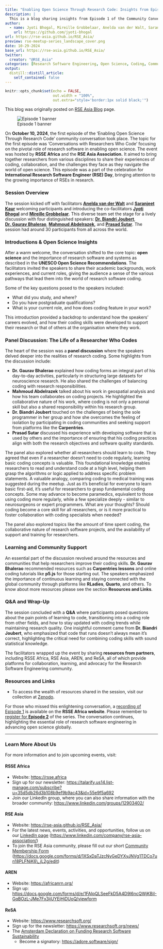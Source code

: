 ```yaml
---
title: "Enabling Open Science Through Research Code: Insights from Episode 1 - Conversations with Researchers Who Code "
description: |
  This is a blog sharing insights from Episode 1 of the Community Conversation series 'Enabling Open Science Through Research Code'.
author:
  - name: Jyoti Bhogal, Mireille Grobbelaar, Anelda van der Walt, Saranjeet Kaur Bhogal
    url: https://github.com/jyoti-bhogal
url: https://rse-asia.github.io/RSE_Asia/
preview: rse-meetup-series_landscape_cover.png
date: 10-29-2024
base_url: https://rse-asia.github.io/RSE_Asia/
twitter:
  creator: "@RSE_Asia"
categories: [Research Software Engineering, Open Science, Coding, Community Building, Experience Blog]
output:
  distill::distill_article:
    self_contained: false
---
```


```r
knitr::opts_chunk$set(echo = FALSE,
                      out.width = "100%",
                      out.extra="style='border:1px solid black;'")
```

This blog was originally posted on [RSE Asia Blog](https://rse-asia.github.io/RSE_Asia/blog/2024-10-30-EOSTRC_ep_1/) page.

![Episode 1 banner](rse-meetup-series_landscape_cover.png)

On **October 10, 2024**, the first episode of the ‘Enabling Open Science Through Research Code’ community conversation took place. The topic for the first episode was ‘Conversations with Researchers Who Code’ focusing on the pivotal role of research software in enabling open science. The event was hosted by **RSSE Africa** and the **RSE Asia Association.** It aimed to bring together researchers from various disciplines to share their experiences of coding, collaboration, and the challenges they face as they navigate the world of open science. This episode was a part of the celebration for **International Research Software Engineer (RSE) Day**, bringing attention to the growing importance of RSEs in research.

### **Session Overview**

The session kicked off with facilitators [**Anelda van der Walt**](https://www.linkedin.com/in/aneldavanderwalt/) and [**Saranjeet Kaur**](https://www.linkedin.com/in/saranjeet-k-48ab769b/) welcoming participants and introducing the co-facilitators [**Jyoti Bhogal**](https://www.linkedin.com/in/jyoti-bhogal/) and [**Mireille Grobbelaar**](https://www.linkedin.com/in/mireille-grobbelaar/). This diverse team set the stage for a lively discussion with four distinguished speakers: [**Dr. Biandri Joubert**](https://www.linkedin.com/in/biandri-joubert-phd-8270763b/), [**Dr. Gaurav Bhalerao**](https://www.linkedin.com/in/gauravbhalerao/), [**Mahmoud Abdelrazek**](https://www.linkedin.com/in/razekmh/)**,** and [**Prasad Sutar**](https://www.linkedin.com/in/prasadsutar11/). The session had around 30 participants from all across the world.

### **Introductions & Open Science Insights**

After a warm welcome, the conversation shifted to the core topic: **open science** and the importance of research software and systems as described in the **UNESCO Open Science Recommendations**. The facilitators invited the speakers to share their academic backgrounds, work experiences, and current roles, giving the audience a sense of the various pathways that lead them into the world of research software coding.

Some of the key questions posed to the speakers included:

-   What did you study, and where?\
-   Do you have postgraduate qualifications?\
-   What is your current role, and how does coding feature in your work?

This introduction provided a backdrop to understand how the speakers’ careers evolved, and how their coding skills were developed to support their research or that of others at the organisation where they work.

### **Panel Discussion: The Life of a Researcher Who Codes**

The heart of the session was a **panel discussion** where the speakers delved deeper into the realities of research coding. Some highlights from the discussion include:

-   **Dr. Gaurav Bhalerao** explained how coding forms an integral part of his day-to-day activities, particularly in structuring large datasets for neuroscience research. He also shared the challenges of balancing coding with research responsibilities.\
-   **Mahmoud Abdelrazek** talked about his work in geospatial analysis and how his team collaborates on coding projects. He highlighted the collaborative nature of his work, where coding is not only a personal skill but also a shared responsibility within his research group.\
-   **Dr. Biandri Joubert** touched on the challenges of being the sole programmer in her group and how she overcomes the feeling of isolation by participating in coding communities and seeking support from platforms like the **Carpentries**.\
-   **Prasad Sutar** discussed his experience with developing software that is used by others and the importance of ensuring that his coding practices align with both the research objectives and software quality standards.

The panel also explored whether all researchers should learn to code. They agreed that even if a researcher doesn’t need to code regularly, learning basic coding concepts is valuable. This foundational knowledge enables researchers to read and understand code at a high level, helping them grasp the algorithms or logic applied to address specific problem statements. A valuable analogy, comparing coding to medical training was suggested during the meetup. Just as it’s beneficial for everyone to learn basic first-aid, it’s useful for researchers to grasp fundamental coding concepts. Some may advance to become paramedics, equivalent to those using coding more regularly, while a few specialize deeply - similar to neurosurgeons or expert programmers. What are your thoughts? Should coding become a core skill for all researchers, or is it more practical to foster collaboration with coding specialists when needed?

The panel also explored topics like the amount of time spent coding, the collaborative nature of research software projects, and the availability of support and training for researchers.

### **Learning and Community Support**

An essential part of the discussion revolved around the resources and communities that help researchers improve their coding skills. **Dr. Gaurav Bhalerao** recommended resources such as **Carpentries lessons** and online coding tutorials like **p5.js** for those starting out. The speakers emphasized the importance of continuous learning and staying connected with the global community through platforms like **RLadies**, **Quarto**, and others. To know about more resources please see the section **Resources and Links**.

### **Q&A and Wrap-Up**

The session concluded with a **Q&A** where participants posed questions about the pain points of learning to code, transitioning into a coding role from other fields, and how to stay updated with coding trends while maintaining research quality. One insightful comment came from **Dr. Biandri Joubert**, who emphasized that code that runs doesn’t always mean it’s correct, highlighting the critical need for combining coding skills with sound statistical knowledge.

The facilitators wrapped up the event by sharing **resources from partners**, including RSSE Africa, RSE Asia, AREN, and ReSA, all of which provide platforms for collaboration, learning, and advocacy for the Research Software Engineering community.

### **Resources and Links**

-   To access the wealth of resources shared in the session, visit our collection at [Zenodo](https://zenodo.org/records/13946139).

For those who missed this enlightening conversation, a [recording of Episode 1](https://www.youtube.com/watch?v=UmSHhDVRGig) is available on the **RSSE Africa website**. Please remember to [register for **Episode 2**](https://us06web.zoom.us/meeting/register/tZcpcu-ppjstGNJwEt1aKRjR6r2aC7Q4qE9Y#/registration) of the series. The conversation continues, highlighting the essential role of research software engineering in advancing open science globally.

------------------------------------------------------------------------

### **Learn More About Us**

For more information and to join upcoming events, visit:

#### RSSE Africa

-   Website: <https://rsse.africa>\
-   Sign up for our newsletter: <https://talarify.us14.list-manage.com/subscribe?u=35d5db26d3b108b9ef9b9ac43&id=55e9f5a692>\
-   Join our LinkedIn group, where you can also share information with the broader community: <https://www.linkedin.com/groups/12903402/>

#### RSE Asia

-   Website: <https://rse-asia.github.io/RSE_Asia/>\
-   For the latest news, events, activities, and opportunities, follow us on our [LinkedIn page](https://www.linkedin.com/company/rse-asia-association/) (<https://www.linkedin.com/company/rse-asia-association/>)\
-   To join the RSE Asia community, please fill out our short [Community Membership Form](https://docs.google.com/forms/d/1XSxDaTJzcNyGeDYXyJNVg1TDCo7un18PLFNiK6_jL2g/edit) ([https://docs.google.com/forms/d/1XSxDaTJzcNyGeDYXyJNVg1TDCo7un18PLFNiK6\\\_jL2g/edit](https://docs.google.com/forms/d/1XSxDaTJzcNyGeDYXyJNVg1TDCo7un18PLFNiK6_jL2g/edit){.uri})

#### AREN

-   Website: <https://africanrn.org/>\
-   Sign up: <https://docs.google.com/forms/d/e/1FAIpQLSeeFkD5A4D9l6ncQWjKBiI-GqBOzL-JMe7Fx3ijUYEjHjDUoQ/viewform>

#### ReSA

-   Website: <https://www.researchsoft.org/>\
-   Sign up for the newsletter: <https://www.researchsoft.org/news/>\
-   The [Amsterdam Declaration on Funding Research Software Sustainability](https://ogyaqy.clicks.mlsend.com/ty/c/eyJ2Ijoie1wiYVwiOjc3ODEyOSxcImxcIjoxMzM1MDk5NDcxNDA4Njc3OTMsXCJyXCI6MTMzNTA5OTQ4NTg4OTUwNzkzfSIsInMiOiJiMTU2Y2FhYzI3YjQyZjI1In0)
    -   Become a signatory: <https://adore.software/sign/>
